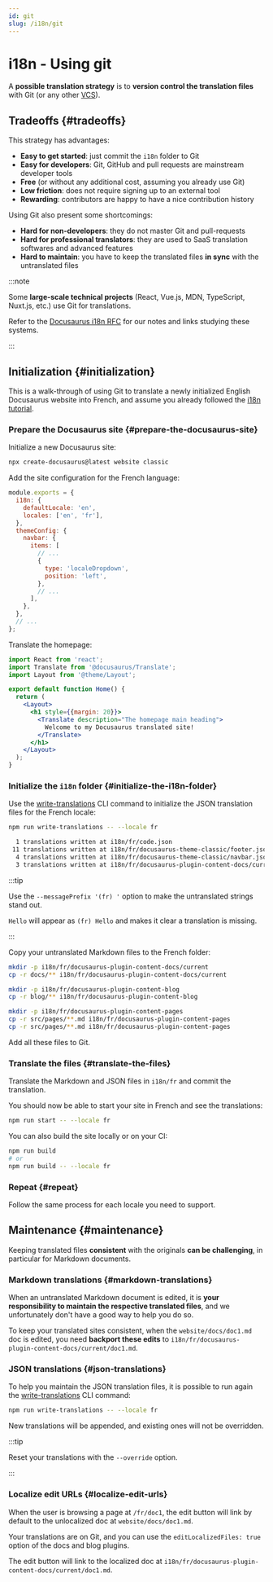 ```yaml
---
id: git
slug: /i18n/git
---
```


# i18n - Using git

A **possible translation strategy** is to **version control the translation files** with Git (or any other [VCS](https://en.wikipedia.org/wiki/Version_control)).

## Tradeoffs {#tradeoffs}

This strategy has advantages:

- **Easy to get started**: just commit the `i18n` folder to Git
- **Easy for developers**: Git, GitHub and pull requests are mainstream developer tools
- **Free** (or without any additional cost, assuming you already use Git)
- **Low friction**: does not require signing up to an external tool
- **Rewarding**: contributors are happy to have a nice contribution history

Using Git also present some shortcomings:

- **Hard for non-developers**: they do not master Git and pull-requests
- **Hard for professional translators**: they are used to SaaS translation softwares and advanced features
- **Hard to maintain**: you have to keep the translated files **in sync** with the untranslated files

:::note

Some **large-scale technical projects** (React, Vue.js, MDN, TypeScript, Nuxt.js, etc.) use Git for translations.

Refer to the [Docusaurus i18n RFC](https://github.com/facebook/docusaurus/issues/3317) for our notes and links studying these systems.

:::

## Initialization {#initialization}

This is a walk-through of using Git to translate a newly initialized English Docusaurus website into French, and assume you already followed the [i18n tutorial](./i18n-tutorial.md).

### Prepare the Docusaurus site {#prepare-the-docusaurus-site}

Initialize a new Docusaurus site:

```bash
npx create-docusaurus@latest website classic
```

Add the site configuration for the French language:

```js title="docusaurus.config.js"
module.exports = {
  i18n: {
    defaultLocale: 'en',
    locales: ['en', 'fr'],
  },
  themeConfig: {
    navbar: {
      items: [
        // ...
        {
          type: 'localeDropdown',
          position: 'left',
        },
        // ...
      ],
    },
  },
  // ...
};
```

Translate the homepage:

```jsx title="src/pages/index.js"
import React from 'react';
import Translate from '@docusaurus/Translate';
import Layout from '@theme/Layout';

export default function Home() {
  return (
    <Layout>
      <h1 style={{margin: 20}}>
        <Translate description="The homepage main heading">
          Welcome to my Docusaurus translated site!
        </Translate>
      </h1>
    </Layout>
  );
}
```

### Initialize the `i18n` folder {#initialize-the-i18n-folder}

Use the [write-translations](../cli.md#docusaurus-write-translations-sitedir) CLI command to initialize the JSON translation files for the French locale:

```bash npm2yarn
npm run write-translations -- --locale fr

  1 translations written at i18n/fr/code.json
 11 translations written at i18n/fr/docusaurus-theme-classic/footer.json
  4 translations written at i18n/fr/docusaurus-theme-classic/navbar.json
  3 translations written at i18n/fr/docusaurus-plugin-content-docs/current.json
```

:::tip

Use the `--messagePrefix '(fr) '` option to make the untranslated strings stand out.

`Hello` will appear as `(fr) Hello` and makes it clear a translation is missing.

:::

Copy your untranslated Markdown files to the French folder:

```bash
mkdir -p i18n/fr/docusaurus-plugin-content-docs/current
cp -r docs/** i18n/fr/docusaurus-plugin-content-docs/current

mkdir -p i18n/fr/docusaurus-plugin-content-blog
cp -r blog/** i18n/fr/docusaurus-plugin-content-blog

mkdir -p i18n/fr/docusaurus-plugin-content-pages
cp -r src/pages/**.md i18n/fr/docusaurus-plugin-content-pages
cp -r src/pages/**.md i18n/fr/docusaurus-plugin-content-pages
```

Add all these files to Git.

### Translate the files {#translate-the-files}

Translate the Markdown and JSON files in `i18n/fr` and commit the translation.

You should now be able to start your site in French and see the translations:

```bash npm2yarn
npm run start -- --locale fr
```

You can also build the site locally or on your CI:

```bash npm2yarn
npm run build
# or
npm run build -- --locale fr
```

### Repeat {#repeat}

Follow the same process for each locale you need to support.

## Maintenance {#maintenance}

Keeping translated files **consistent** with the originals **can be challenging**, in particular for Markdown documents.

### Markdown translations {#markdown-translations}

When an untranslated Markdown document is edited, it is **your responsibility to maintain the respective translated files**, and we unfortunately don't have a good way to help you do so.

To keep your translated sites consistent, when the `website/docs/doc1.md` doc is edited, you need **backport these edits** to `i18n/fr/docusaurus-plugin-content-docs/current/doc1.md`.

### JSON translations {#json-translations}

To help you maintain the JSON translation files, it is possible to run again the [write-translations](../cli.md#docusaurus-write-translations-sitedir) CLI command:

```bash npm2yarn
npm run write-translations -- --locale fr
```

New translations will be appended, and existing ones will not be overridden.

:::tip

Reset your translations with the `--override` option.

:::

### Localize edit URLs {#localize-edit-urls}

When the user is browsing a page at `/fr/doc1`, the edit button will link by default to the unlocalized doc at `website/docs/doc1.md`.

Your translations are on Git, and you can use the `editLocalizedFiles: true` option of the docs and blog plugins.

The edit button will link to the localized doc at `i18n/fr/docusaurus-plugin-content-docs/current/doc1.md`.
